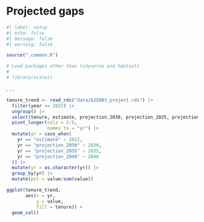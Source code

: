 # Projected gaps {#sec-gaps-proj}

```r
#| label: setup
#| echo: false
#| message: false
#| warning: false

source("_common.R")

# Load packages other than tidyverse and hdatools
# 
# library(scales)

```

. . .

```r

tenure_trend <- read_rds("data/b25003_project.rds") |> 
  filter(year == 2022) |> 
  ungroup() |> 
  select(tenure, estimate, projection_2030, projection_2035, projection_2040) |> 
  pivot_longer(cols = 2:5,
               names_to = "yr") |> 
  mutate(yr = case_when(
    yr == "estimate" ~ 2022,
    yr == "projection_2030" ~ 2030,
    yr == "projection_2035" ~ 2035,
    yr == "projection_2040" ~ 2040
  )) |> 
  mutate(yr = as.character(yr)) |> 
  group_by(yr) |> 
  mutate(pct = value/sum(value))

ggplot(tenure_trend,
       aes(x = yr,
           y = value,
           fill = tenure)) +
  geom_col()


```

